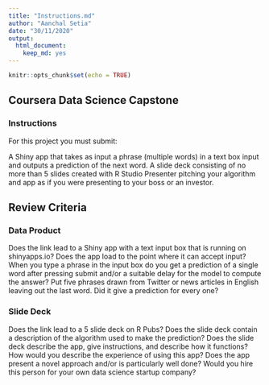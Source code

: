 ```yaml
---
title: "Instructions.md"
author: "Aanchal Setia"
date: "30/11/2020"
output: 
  html_document: 
    keep_md: yes
---
```


```r
knitr::opts_chunk$set(echo = TRUE)
```

## Coursera Data Science Capstone 

### Instructions
 For this project you must submit:

A Shiny app that takes as input a phrase (multiple words) in a text box input and outputs a prediction of the next word.
A slide deck consisting of no more than 5 slides created with R Studio Presenter pitching your algorithm and app as if you were presenting to your boss or an investor.

## Review Criteria

### Data Product
Does the link lead to a Shiny app with a text input box that is running on shinyapps.io?
Does the app load to the point where it can accept input?
When you type a phrase in the input box do you get a prediction of a single word after pressing submit and/or a suitable delay for the model to compute the answer?
Put five phrases drawn from Twitter or news articles in English leaving out the last word. Did it give a prediction for every one?

### Slide Deck
Does the link lead to a 5 slide deck on R Pubs?
Does the slide deck contain a description of the algorithm used to make the prediction?
Does the slide deck describe the app, give instructions, and describe how it functions?
How would you describe the experience of using this app?
Does the app present a novel approach and/or is particularly well done?
Would you hire this person for your own data science startup company?
